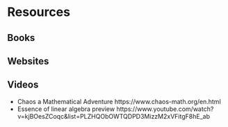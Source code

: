 # Resources {#resource}


## Books

## Websites

## Videos

- Chaos a Mathematical Adventure https://www.chaos-math.org/en.html
- Essence of linear algebra preview https://www.youtube.com/watch?v=kjBOesZCoqc&list=PLZHQObOWTQDPD3MizzM2xVFitgF8hE_ab




